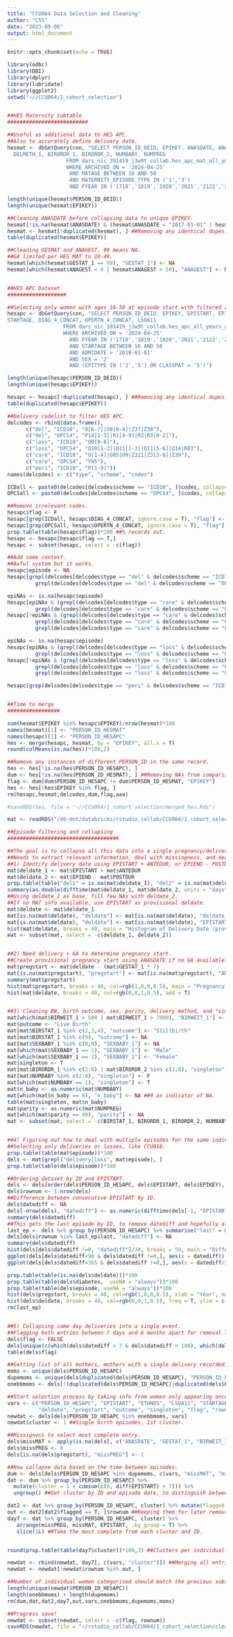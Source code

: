 ---
title: "CCU064 Data Selection and Cleaning"
author: "CSS"
date: "2023-09-06"
output: html_document
---

```{r HES_merging, include=FALSE, eval=FALSE}
knitr::opts_chunk$set(echo = TRUE)

library(odbc)
library(DBI)
library(dplyr)
library(lubridate)
library(ggplot2)
setwd("~//CCU064/1_cohort_selection")


##HES Maternity subtable
##########################

##Useful as additional data to HES APC.
##Also to accurately define delivery date.
hesmat <- dbGetQuery(con, "SELECT PERSON_ID_DEID, EPIKEY, ANASDATE, ANAGEST, MATAGE, GESTAT_1, ANTEDUR, POSTDUR, BIRSTAT_1, BIRWEIT_1, SEXBABY_1,
  DELMETH_1, BIRORDR_1, BIRORDR_2, NUMBABY, NUMPREG
                   FROM dars_nic_391419_j3w9t_collab.hes_apc_mat_all_years_archive
                   WHERE ARCHIVED_ON = '2024-04-25'
                    AND MATAGE BETWEEN 16 AND 50
                    AND MATERNITY_EPISODE_TYPE IN ('1','3')
                    AND FYEAR IN ('1718','1819','1920','2021','2122','2223')")

length(unique(hesmat$PERSON_ID_DEID))
length(unique(hesmat$EPIKEY))

##Cleaning ANASDATE before collapsing data to unique EPIKEY.
hesmat[!is.na(hesmat$ANASDATE) & (hesmat$ANASDATE < "2017-01-01" | hesmat$ANASDATE > "2023-05-01"), "ANASDATE"] <- NA ##Outside FYEARS selected.
hesmat <- hesmat[!duplicated(hesmat), ] ##Removing any identical dupes.
table(duplicated(hesmat$EPIKEY))

##Cleaning GESMAT and ANAGEST. 99 means NA.
##GA limited per HES MAT to 10-49.
hesmat[which(hesmat$GESTAT_1 == 99), "GESTAT_1"] <- NA
hesmat[which(hesmat$ANAGEST < 0 | hesmat$ANAGEST > 50), "ANAGEST"] <- NA


##HES APC Dataset
###################

##Selecting only women with ages 16-50 at episode start with filtered admission date.
hesapc <- dbGetQuery(con, "SELECT PERSON_ID_DEID, EPIKEY, EPISTART, EPIEND, ADMIDATE, DISDATE, EPIORDER, ETHNOS,
STARTAGE, DIAG_4_CONCAT, OPERTN_4_CONCAT, LSOA11
                  FROM dars_nic_391419_j3w9t_collab.hes_apc_all_years_archive
                  WHERE ARCHIVED_ON = '2024-04-25'
                    AND FYEAR IN ('1718','1819','1920','2021','2122','2223')
                    AND STARTAGE BETWEEN 16 AND 50
                    AND ADMIDATE > '2018-01-01'
                    AND SEX = '2'
                    AND (EPITYPE IN ('2','5') OR CLASSPAT = '5')")

length(unique(hesapc$PERSON_ID_DEID)) 
length(unique(hesapc$EPIKEY))

hesapc <- hesapc[!duplicated(hesapc), ] ##Removing any identical dupes.
table(duplicated(hesapc$EPIKEY))

##Delivery codelist to filter HES APC.
delcodes <- rbind(data.frame(),
      c("del", "ICD10", "O[6-7]|O8[0-4]|Z37|Z38"),
      c("del", "OPCS4", "P14[1-3]|R1[4-9]|R2|R3[0-2]"),
      c("loss", "ICD10", "O0[0-8]"),
      c("loss", "OPCS4", "Q10[1-2]|Q11[1-3]|Q11[5-6]|Q14|R03"),
      c("care", "ICD10", "O[1-4]|O85|O9|Z321|Z3[3-6]|Z39"),
      c("care", "OPCS4", "Y95"),
      c("peri", "ICD10", "P[1-9]"))
names(delcodes) <- c("type", "scheme", "codes")

ICDall <- paste0(delcodes[delcodes$scheme == "ICD10", ]$codes, collapse = "|")
OPCSall <- paste0(delcodes[delcodes$scheme == "OPCS4", ]$codes, collapse = "|")

##Remove irrelevant codes.
hesapc$flag <- F
hesapc[grep(ICDall, hesapc$DIAG_4_CONCAT, ignore.case = T), "flag"] <- T
hesapc[grep(OPCSall, hesapc$OPERTN_4_CONCAT, ignore.case = T), "flag"] <- T
prop.table(table(hesapc$flag))*100 ##% records out.
hesapc <- hesapc[hesapc$flag == T,]
hesapc <- subset(hesapc, select = -c(flag))

##Add some context.
##Awful system but it works.
hesapc$episode <- NA
hesapc[grepl(delcodes[delcodes$type == "del" & delcodes$scheme == "ICD10",]$codes, hesapc$DIAG_4_CONCAT, ignore.case = T) |
         grepl(delcodes[delcodes$type == "del" & delcodes$scheme == "OPCS4",]$codes, hesapc$OPERTN_4_CONCAT, ignore.case = T), "episode"] <- "delivery"

epiNAs <- is.na(hesapc$episode)
hesapc[epiNAs & (grepl(delcodes[delcodes$type == "care" & delcodes$scheme == "ICD10",]$codes, hesapc$DIAG_4_CONCAT, ignore.case = T) |
         grepl(delcodes[delcodes$type == "care" & delcodes$scheme == "OPCS4",]$codes, hesapc$OPERTN_4_CONCAT, ignore.case = T)), "episode"] <- "maternal care"
hesapc[!epiNAs & (grepl(delcodes[delcodes$type == "care" & delcodes$scheme == "ICD10",]$codes, hesapc$DIAG_4_CONCAT, ignore.case = T) |
         grepl(delcodes[delcodes$type == "care" & delcodes$scheme == "OPCS4",]$codes, hesapc$OPERTN_4_CONCAT, ignore.case = T)), "episode"] <- paste0(hesapc[!epiNAs & (grepl(delcodes[delcodes$type == "care" & delcodes$scheme == "ICD10",]$codes, hesapc$DIAG_4_CONCAT, ignore.case = T) |
         grepl(delcodes[delcodes$type == "care" & delcodes$scheme == "OPCS4",]$codes, hesapc$OPERTN_4_CONCAT, ignore.case = T)), "episode"], ", maternal care")

epiNAs <- is.na(hesapc$episode)
hesapc[epiNAs & (grepl(delcodes[delcodes$type == "loss" & delcodes$scheme == "ICD10",]$codes, hesapc$DIAG_4_CONCAT, ignore.case = T) |
         grepl(delcodes[delcodes$type == "loss" & delcodes$scheme == "OPCS4",]$codes, hesapc$OPERTN_4_CONCAT, ignore.case = T)), "episode"] <- "loss"
hesapc[!epiNAs & (grepl(delcodes[delcodes$type == "loss" & delcodes$scheme == "ICD10",]$codes, hesapc$DIAG_4_CONCAT, ignore.case = T) |
         grepl(delcodes[delcodes$type == "loss" & delcodes$scheme == "OPCS4",]$codes, hesapc$OPERTN_4_CONCAT, ignore.case = T)), "episode"] <- paste0(hesapc[!epiNAs & (grepl(delcodes[delcodes$type == "loss" & delcodes$scheme == "ICD10",]$codes, hesapc$DIAG_4_CONCAT, ignore.case = T) |
         grepl(delcodes[delcodes$type == "loss" & delcodes$scheme == "OPCS4",]$codes, hesapc$OPERTN_4_CONCAT, ignore.case = T)), "episode"], ", loss")

hesapc[grep(delcodes[delcodes$type == "peri" & delcodes$scheme == "ICD10",]$codes, hesapc$DIAG_4_CONCAT, ignore.case = T), "episode"] <- paste0(hesapc[grep(delcodes[delcodes$type == "peri" & delcodes$scheme == "ICD10",]$codes, hesapc$DIAG_4_CONCAT, ignore.case = T), "episode"] , ", perinatal care")


##Time to merge
#################

sum(hesmat$EPIKEY %in% hesapc$EPIKEY)/nrow(hesmat)*100
names(hesmat)[1] <- "PERSON_ID_HESMAT"
names(hesapc)[1] <- "PERSON_ID_HESAPC"
hes <- merge(hesapc, hesmat, by = "EPIKEY", all.x = T)
round(colMeans(is.na(hes))*100,2)

##Remove any instances of different PERSON_ID in the same record.
hes <- hes[!is.na(hes$PERSON_ID_HESAPC), ]
dum <- hes[!is.na(hes$PERSON_ID_HESMAT), ] ##Removing NAs from comparisons.
flag <- dum[dum$PERSON_ID_HESAPC != dum$PERSON_ID_HESMAT, "EPIKEY"]
hes <- hes[!hes$EPIKEY %in% flag, ]
rm(hesapc,hesmat,delcodes,dum,flag,aaa)

#saveRDS(hes, file = "~//CCU064/1_cohort_selection/merged_hes.Rds")

```

```{r HES_filtering, include=FALSE, eval=FALSE}

mat <- readRDS("/db-mnt/databricks/rstudio_collab/CCU064/1_cohort_selection/merged_hes.Rds")

##Episode filtering and collapsing
####################################

##The goal is to collapse all this data into a single pregnancy/delivery event.
##Needs to extract relevant information, deal with missingness, and deal with subsequent pregnancies.
##1) Identify delivery date using EPISTART + ANTEDUR, or EPIEND - POSTDUR.
mat$deldate_1 <- mat$EPISTART + mat$ANTEDUR
mat$deldate_2 <- mat$EPIEND - mat$POSTDUR
prop.table(table("del1" = is.na(mat$deldate_1), "del2" = is.na(mat$deldate_2)))*100
summary(as.double(difftime(mat$deldate_1, mat$deldate_2, units = "days")))
##Using deldate_1 as base, fill few NAs with deldate_2.
##If no MAT info available, use EPISTART as provisional deldate.
mat$deldate <- mat$deldate_1
mat[is.na(mat$deldate), "deldate"] <- mat[is.na(mat$deldate), "deldate_2"]
mat[is.na(mat$deldate), "deldate"] <- mat[is.na(mat$deldate), "EPISTART"]
hist(mat$deldate, breaks = 40, main = "Histogram of Delivery Date (prov)")
mat <- subset(mat, select = -c(deldate_1, deldate_2))


##2) Need delivery + GA to determine pregnancy start.
##Create provisional pregnancy start using ANASDATE if no GA available.
mat$pregstart <- mat$deldate - (mat$GESTAT_1 * 7)
mat[is.na(mat$pregstart), "pregstart"] <- mat[is.na(mat$pregstart), "ANASDATE"]
summary(mat$pregstart)
hist(mat$pregstart, breaks = 40, col=rgb(1,0,0,0.5), main = "Pregnancy (red) vs. Delivery (blue) dates")
hist(mat$deldate, breaks = 40, col=rgb(0,0,1,0.5), add = T)


##3) Cleaning BW, birth outcome, sex, parity, delivery method, and "singleton birth".
mat[which(mat$BIRWEIT_1 < 500 | mat$BIRWEIT_1 > 7000), "BIRWEIT_1"] <- NA
mat$outcome <- "Live Birth"
mat[mat$BIRSTAT_1 %in% c(2,3,4), "outcome"] <- "Stillbirth"
mat[mat$BIRSTAT_1 %in% c(9), "outcome"] <- NA
mat[mat$SEXBABY_1 %in% c(0,9), "SEXBABY_1"] <- NA
mat[which(mat$SEXBABY_1 == 1), "SEXBABY_1"] <- "Male"
mat[which(mat$SEXBABY_1 == 2), "SEXBABY_1"] <- "Female"
mat$singleton <- T
mat[mat$BIRORDR_1 %in% c(2:8) | mat$BIRORDR_2 %in% c(1:8), "singleton"] <- F ##If not additional orders, the birth is singleton by default.
mat[mat$NUMBABY %in% c(2:8), "singleton"] <- F
mat[which(mat$NUMBABY == 1), "singleton"] <- T
mat$n_baby <- as.numeric(mat$NUMBABY)
mat[which(mat$n_baby == 9), "n_baby"] <- NA ##9 as indicator of NA.
table(mat$singleton, mat$n_baby)
mat$parity <- as.numeric(mat$NUMPREG)
mat[which(mat$parity == 99), "parity"] <- NA
mat <- subset(mat, select = -c(BIRSTAT_1, BIRORDR_1, BIRORDR_2, NUMBABY, NUMPREG))


##4) Figuring out how to deal with multiple episodes for the same individual, collapsing same pregnancy and differentiating subsequent.
##Selecting only deliveries or losses, like CCU018.
prop.table(table(mat$episode))*100
dels <- mat[grepl("delivery|loss", mat$episode), ]
prop.table(table(dels$episode))*100

##Ordering dataset by ID and EPISTART.
dels <- dels[order(dels$PERSON_ID_HESAPC, dels$EPISTART, dels$EPIKEY), ]
dels$rownum <- 1:nrow(dels)
##Difference between consecutive EPISTART by ID.
dels$datediff <- NA
dels[-nrow(dels), "datediff"] <- as.numeric(difftime(dels[-1, "EPISTART"], dels[-nrow(dels), "EPISTART"], units = c("days")))
summary(dels$datediff)
##This gets the last episode by ID, to remove datediff and hopefully allows to differentiate subsequent pregnancies.
last_ep <- dels %>% group_by(PERSON_ID_HESAPC) %>% summarise("last" = max(rownum))
dels[dels$rownum %in% last_ep$last, "datediff"] <- NA
summary(dels$datediff)
hist(dels[dels$datediff !=0, "datediff"]/30, breaks = 50, main = "Difference in Episode Dates per Individual", xlab = "Date Difference (months)", freq = T) ##Same day not plotted!
ggplot(dels[dels$datediff<90 & dels$datediff !=0,], aes(x = datediff)) + geom_freqpoly(bins=80) + xlab("Difference in Days") ##Episodes within 3 months.
ggplot(dels[dels$datediff<365 & dels$datediff !=0,], aes(x = datediff/30)) + geom_freqpoly(bins=80) + xlab("Difference in Months") ##Episodes within 1 year.

prop.table(table(is.na(dels$deldate)))*100
prop.table(table(dels$diabetes,  useNA = "always"))*100
prop.table(table(dels$episode, useNA = "always"))*100
hist(dels$pregstart, breaks = 40, col=rgb(1,0,0,0.5), xlab = "Year", main = "Pregnancy (red) vs. Delivery (blue) dates", freq = T, ylim = c(0,82000))
hist(dels$deldate, breaks = 40, col=rgb(0,0,1,0.5), freq = T, ylim = c(0,82000), add = T)
rm(last_ep)


##5) Collapsing same day deliveries into a single event.
##Flagging both entries between 7 days and 6 months apart for removal later (after clustering).
dels$flag <- FALSE
dels[unique(c(which(dels$datediff > 7 & dels$datediff < 180), which(dels$datediff > 7 & dels$datediff < 180)+1)), "flag"] <- TRUE
table(dels$flag)

##Getting list of all mothers, mothers with a single delivery recorded, and those with multiple deliveries.
moms <- unique(dels$PERSON_ID_HESAPC)
dupemoms <- unique(dels[duplicated(dels$PERSON_ID_HESAPC), "PERSON_ID_HESAPC"])
onebbmoms <- dels[!(duplicated(dels$PERSON_ID_HESAPC)|duplicated(dels$PERSON_ID_HESAPC, fromLast=TRUE)), "PERSON_ID_HESAPC"]

##Start selection process by taking info from women only appearing once.
vars <- c("PERSON_ID_HESAPC", "EPISTART", "ETHNOS", "LSOA11", "STARTAGE", "episode", "ANASDATE", "GESTAT_1", "SEXBABY_1", "BIRWEIT_1", "DELMETH_1", "n_baby", "parity",
          "deldate", "pregstart", "outcome", "singleton", "flag", "rownum")
newdat <- dels[dels$PERSON_ID_HESAPC %in% onebbmoms, vars]
newdat$cluster <- 1 ##Single birth episodes, 1st cluster.

##Missigness to select most complete entry.
dels$missMAT <- apply(is.na(dels[, c("ANASDATE", "GESTAT_1", "BIRWEIT_1", "DELMETH_1", "ANTEDUR", "POSTDUR")]), MARGIN = 1, FUN = sum)
dels$missPREG <- 0
dels[is.na(dels$pregstart), "missPREG"] <- 1

##Now collapse data based on the time between episodes.
dum <- dels[dels$PERSON_ID_HESAPC %in% dupemoms, c(vars, "missMAT", "missPREG")]
dat <- dum %>% group_by(PERSON_ID_HESAPC) %>%
  mutate(cluster = 1 + cumsum(c(0, diff(EPISTART) > 7))) %>%
  ungroup() ##Get cluster by ID and episode date, to distinguish between episode groups.

dat2 <- dat %>% group_by(PERSON_ID_HESAPC, cluster) %>% mutate(flagged = any(flag)) %>% ungroup() ##Clusters with flagged entries.
out <- dat2[dat2$flagged == T, ]$rownum ##Keeping them for later removal.
day7 <- dat %>% group_by(PERSON_ID_HESAPC, cluster) %>%
   arrange(missPREG, missMAT, EPISTART, .by_group = T) %>%
   slice(1L) ##Take the most complete from each cluster and ID.


round(prop.table(table(day7$cluster))*100,3) ##Clusters per individual.

newdat <- rbind(newdat, day7[, c(vars, "cluster")]) ##Merging all entries together.
newdat <- newdat[!newdat$rownum %in% out, ]

##Number of individual women categorised should match the previous subsets - removed episodes.
length(unique(newdat$PERSON_ID_HESAPC))
length(onebbmoms) + length(dupemoms)
rm(dum,dat,dat2,day7,out,vars,onebbmoms,dupemoms,moms)

##Progress save!
newdat <- subset(newdat, select = -c(flag, rownum))
saveRDS(newdat, file = "~/rstudio_collab/CCU064/1_cohort_selection/clean_hes.Rds")

```
